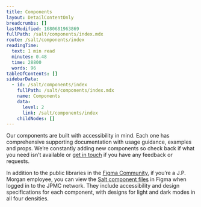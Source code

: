 ```yaml
---
title: Components
layout: DetailContentOnly
breadcrumbs: []
lastModified: 1680681963869
fullPath: /salt/components/index.mdx
route: /salt/components/index
readingTime:
  text: 1 min read
  minutes: 0.48
  time: 28800
  words: 96
tableOfContents: []
sidebarData:
  - id: /salt/components/index
    fullPath: /salt/components/index.mdx
    name: Components
    data:
      level: 2
      link: /salt/components/index
    childNodes: []
---
```


Our components are built with accessibility in mind. Each one has comprehensive
supporting documentation with usage guidance, examples and props.
We’re constantly adding new components so check back if what you need isn’t
available or [get in touch](../support-and-contributions/index) if you have any feedback or requests.

In addition to the public libraries in the [Figma Community](https://www.figma.com/@jpmorgan_salt),
if you’re a J.P. Morgan employee, you can view the [Salt component files](https://www.figma.com/files/project/72279506)
in Figma when logged in to the JPMC network.
They include accessibility and design specifications for each component,
with designs for light and dark modes in all four densities.

<ComponentsList />
